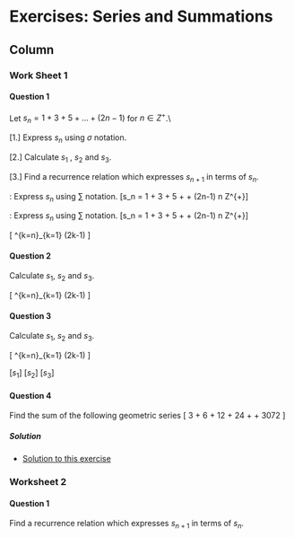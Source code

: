 
Exercises: Series and Summations {data-navmenu="Exercises"}
==================================

Column {.tabset}
-----------------------------



### Work Sheet 1


#### Question 1




Let $s_n = 1 + 3 + 5 + \ldots + (2n-1)$ for $n \in Z^{+}$.\\

[1.] Express $s_n$ using $\sigma$ notation.

[2.] Calculate $s_1$ , $s_2$ and $s_3$.

[3.] Find a recurrence relation which expresses $s_{n+1}$ in terms of $s_n$.




\textbf{Part 1}: Express $s_n$ using $\sum$ notation.
\[s_n = 1 + 3 + 5 + \ldots + (2n-1) \mbox{   for }n \in Z^{+}\]


\textbf{Part 1}: Express $s_n$ using $\sum$ notation.
\[s_n = 1 + 3 + 5 + \ldots + (2n-1) \mbox{   for }n \in Z^{+}\]



\[  \sum^{k=n}_{k=1} (2k-1) \]


#### Question 2

Calculate $s_1$, $s_2$ and $s_3$.



\[  \sum^{k=n}_{k=1} (2k-1) \]



#### Question 3

Calculate $s_1$, $s_2$ and $s_3$.



\[  \sum^{k=n}_{k=1} (2k-1) \]


[$s_1$]
[$s_2$]
[$s_3$]



#### Question 4

Find the sum of the following geometric series
\[ 3 + 6 + 12 + 24 + \ldots + 3072 \]

<h5> Solution</h5>

* <a href="https://youtu.be/q6cYD8Ohgno">Solution to this exercise</a>

### Worksheet 2

#### Question 1

Find a recurrence relation which expresses $s_{n+1}$ in terms of $s_n$.



